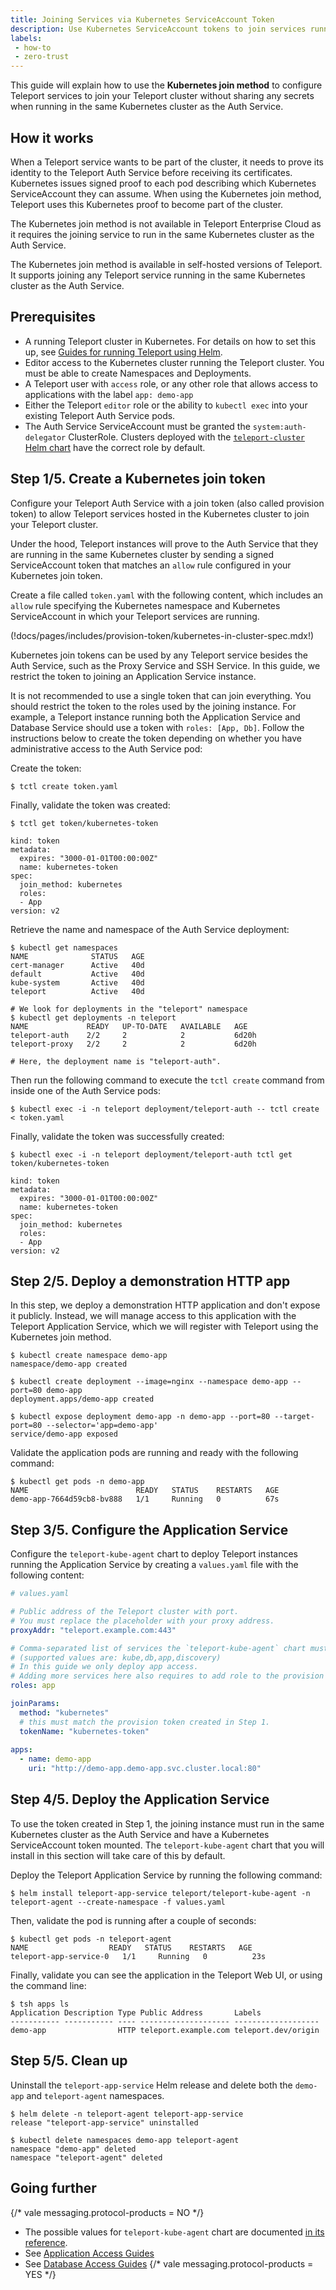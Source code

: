 ```yaml
---
title: Joining Services via Kubernetes ServiceAccount Token
description: Use Kubernetes ServiceAccount tokens to join services running in the same Kubernetes cluster as the Auth Service.
labels:
 - how-to
 - zero-trust
---
```


This guide will explain how to use the **Kubernetes join method** to configure
Teleport services to join your Teleport cluster without sharing any
secrets when running in the same Kubernetes cluster as the Auth Service.

## How it works

When a Teleport service wants to be part of the cluster, it needs to prove
its identity to the Teleport Auth Service before receiving its certificates.
Kubernetes issues signed proof to each pod describing which Kubernetes
ServiceAccount they can assume. When using the Kubernetes join
method, Teleport uses this Kubernetes proof to become part of the cluster.

<Admonition type="warning">

The Kubernetes join method is not available in Teleport Enterprise Cloud as it requires the
joining service to run in the same Kubernetes cluster as the Auth Service.

</Admonition>

The Kubernetes join method is available in self-hosted versions of Teleport.
It supports joining any Teleport service running in the same Kubernetes cluster
as the Auth Service.

## Prerequisites

- A running Teleport cluster in Kubernetes. For details on how to set this up,
  see [Guides for running Teleport using Helm](../../admin-guides/deploy-a-cluster/helm-deployments/helm-deployments.mdx).
- Editor access to the Kubernetes cluster running the Teleport cluster.
  You must be able to create Namespaces and Deployments.
- A Teleport user with `access` role, or any other role that allows access to
  applications with the label `app: demo-app`
- Either the Teleport `editor` role or the ability to `kubectl exec` into your
  existing Teleport Auth Service pods.
- The Auth Service ServiceAccount must be granted the `system:auth-delegator`
  ClusterRole. Clusters deployed with the [`teleport-cluster` Helm
  chart](../../reference/helm-reference/teleport-cluster.mdx) 
  have the correct role by default.

## Step 1/5. Create a Kubernetes join token

Configure your Teleport Auth Service with a join token (also called provision
token) to allow Teleport services hosted in the Kubernetes cluster to
join your Teleport cluster.

Under the hood, Teleport instances will prove to the Auth Service that
they are running in the same Kubernetes cluster by sending a signed ServiceAccount
token that matches an `allow` rule configured in your Kubernetes join token.

Create a file called `token.yaml` with the following content, which includes
an `allow` rule specifying the Kubernetes namespace and Kubernetes
ServiceAccount in which your Teleport services are running.

(!docs/pages/includes/provision-token/kubernetes-in-cluster-spec.mdx!)

Kubernetes join tokens can be used by any Teleport service besides the Auth Service, such as the Proxy Service and SSH Service. In this
guide, we restrict the token to joining an Application Service instance.

It is not recommended to use a single token that can join everything. You should
restrict the token to the roles used by the joining instance. For example, a Teleport
instance running both the Application Service and Database Service should use a token with
`roles: [App, Db]`.
Follow the instructions below to create the token depending on whether you have administrative access to the Auth Service pod:
<Tabs>
<TabItem label="Using tctl locally as your current user">

Create the token:

```code
$ tctl create token.yaml
```

Finally, validate the token was created:

```code
$ tctl get token/kubernetes-token

kind: token
metadata:
  expires: "3000-01-01T00:00:00Z"
  name: kubernetes-token
spec:
  join_method: kubernetes
  roles:
  - App
version: v2
```

</TabItem>
<TabItem label="Using tctl on the Auth Service as an admin">
Retrieve the name and namespace of the Auth Service deployment:

```code
$ kubectl get namespaces
NAME              STATUS   AGE
cert-manager      Active   40d
default           Active   40d
kube-system       Active   40d
teleport          Active   40d

# We look for deployments in the "teleport" namespace
$ kubectl get deployments -n teleport
NAME             READY   UP-TO-DATE   AVAILABLE   AGE
teleport-auth    2/2     2            2           6d20h
teleport-proxy   2/2     2            2           6d20h

# Here, the deployment name is "teleport-auth".
```

Then run the following command to execute the `tctl create` command from inside
one of the Auth Service pods:

```code
$ kubectl exec -i -n teleport deployment/teleport-auth -- tctl create < token.yaml
```

Finally, validate the token was successfully created:

```code
$ kubectl exec -i -n teleport deployment/teleport-auth tctl get token/kubernetes-token

kind: token
metadata:
  expires: "3000-01-01T00:00:00Z"
  name: kubernetes-token
spec:
  join_method: kubernetes
  roles:
  - App
version: v2
```

</TabItem>
</Tabs>

## Step 2/5. Deploy a demonstration HTTP app

In this step, we deploy a demonstration HTTP application and don't expose it
publicly. Instead, we will manage access to this application with the Teleport
Application Service, which we will register with Teleport using the Kubernetes
join method.

```code
$ kubectl create namespace demo-app
namespace/demo-app created

$ kubectl create deployment --image=nginx --namespace demo-app --port=80 demo-app
deployment.apps/demo-app created

$ kubectl expose deployment demo-app -n demo-app --port=80 --target-port=80 --selector='app=demo-app'
service/demo-app exposed
```

Validate the application pods are running and ready with the following command:

```code
$ kubectl get pods -n demo-app
NAME                        READY   STATUS    RESTARTS   AGE
demo-app-7664d59cb8-bv888   1/1     Running   0          67s
```

## Step 3/5. Configure the Application Service


Configure the `teleport-kube-agent` chart to deploy Teleport instances running
the Application Service by creating a `values.yaml` file with the
following content:

```yaml
# values.yaml

# Public address of the Teleport cluster with port.
# You must replace the placeholder with your proxy address.
proxyAddr: "teleport.example.com:443"

# Comma-separated list of services the `teleport-kube-agent` chart must run
# (supported values are: kube,db,app,discovery)
# In this guide we only deploy app access.
# Adding more services here also requires to add role to the provision token created in step 1.
roles: app

joinParams:
  method: "kubernetes"
  # this must match the provision token created in Step 1.
  tokenName: "kubernetes-token"
  
apps:
  - name: demo-app
    uri: "http://demo-app.demo-app.svc.cluster.local:80"
```

## Step 4/5. Deploy the Application Service

To use the token created in Step 1, the joining instance must run in the same
Kubernetes cluster as the Auth Service and have a Kubernetes ServiceAccount
token mounted.
The `teleport-kube-agent` chart that you will install in this section will take care of this by default.

Deploy the Teleport Application Service by running the following command:

```code
$ helm install teleport-app-service teleport/teleport-kube-agent -n teleport-agent --create-namespace -f values.yaml
```

Then, validate the pod is running after a couple of seconds:

```code
$ kubectl get pods -n teleport-agent
NAME                  READY   STATUS    RESTARTS   AGE
teleport-app-service-0   1/1     Running   0          23s
```

Finally, validate you can see the application in the Teleport Web UI, or using
the command line:

```code
$ tsh apps ls
Application Description Type Public Address       Labels              
----------- ----------- ---- -------------------- ------------------- 
demo-app                HTTP teleport.example.com teleport.dev/origin 
```

## Step 5/5. Clean up

Uninstall the `teleport-app-service` Helm release and delete both the `demo-app`
and `teleport-agent` namespaces.

```code
$ helm delete -n teleport-agent teleport-app-service
release "teleport-app-service" uninstalled

$ kubectl delete namespaces demo-app teleport-agent
namespace "demo-app" deleted
namespace "teleport-agent" deleted
```

## Going further

{/* vale messaging.protocol-products = NO */}
- The possible values for `teleport-kube-agent` chart are documented
  [in its reference](../../reference/helm-reference/teleport-kube-agent.mdx).
- See [Application Access Guides](../application-access/guides/guides.mdx)
- See [Database Access Guides](../database-access/guides/guides.mdx)
{/* vale messaging.protocol-products = YES */}

